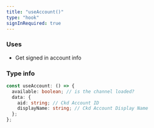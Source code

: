 ```yaml
---
title: "useAccount()"
type: "hook"
signInRequired: true
---
```


### Uses

- Get signed in account info

### Type info

```typescript
const useAccount: () => {
  available: boolean; // is the channel loaded?
  data: {
    aid: string; // Ckd Account ID
    displayName: string; // Ckd Account Display Name
  };
};
```
